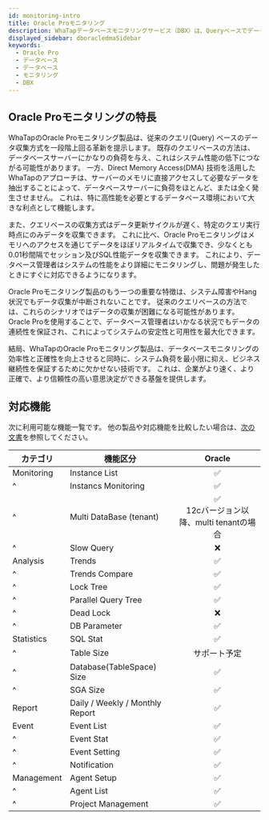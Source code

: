 ```yaml
---
id: monitoring-intro
title: Oracle Proモニタリング
description: WhaTapデータベースモニタリングサービス（DBX）は、Queryベースでデータを収集し、性能モニタリングサービスを提供します。
displayed_sidebar: dboracledmaSidebar
keywords:
  - Oracle Pro
  - データベース
  - データベース
  - モニタリング
  - DBX
---
```



<Dbintroductiondesc />

## Oracle Proモニタリングの特長

WhaTapのOracle Proモニタリング製品は、従来のクエリ(Query) ベースのデータ収集方式を一段階上回る革新を提示します。 既存のクエリベースの方法は、データベースサーバーにかなりの負荷を与え、これはシステム性能の低下につながる可能性があります。 一方、Direct Memory Access(DMA) 技術を活用したWhaTapのアプローチは、サーバーのメモリに直接アクセスして必要なデータを抽出することによって、データベースサーバーに負荷をほとんど、または全く発生させません。 これは、特に高性能を必要とするデータベース環境において大きな利点として機能します。

また、クエリベースの収集方式はデータ更新サイクルが遅く、特定のクエリ実行時点にのみデータを収集できます。 これに比べ、Oracle Proモニタリングはメモリへのアクセスを通じてデータをほぼリアルタイムで収集でき、少なくとも0.01秒間隔でセッション及びSQL性能データを収集できます。 これにより、データベース管理者はシステムの性能をより詳細にモニタリングし、問題が発生したときにすぐに対応できるようになります。

Oracle Proモニタリング製品のもう一つの重要な特徴は、システム障害やHang状況でもデータ収集が中断されないことです。 従来のクエリベースの方法では、これらのシナリオではデータの収集が困難になる可能性があります。 Oracle Proを使用することで、データベース管理者はいかなる状況でもデータの連続性を保証され、これによってシステムの安定性と可用性を最大化できます。

結局、WhaTapのOracle Proモニタリング製品は、データベースモニタリングの効率性と正確性を向上させると同時に、システム負荷を最小限に抑え、ビジネス継続性を保証するために欠かせない技術です。 これは、企業がより速く、より正確で、より信頼性の高い意思決定ができる基盤を提供します。


<Dbspecification />

## 対応機能

次に利用可能な機能一覧です。 他の製品や対応機能を比較したい場合は、[次の文書](../support-env#compare-db)を参照してください。

| カテゴリ       | 機能区分                            |                             Oracle                             |
| ---------- | ------------------------------- | :------------------------------------------------------------: |
| Monitoring | Instance List                   |                 <span class='emoji-ok'>✅</span>                |
| ^          | Instancs Monitoring             |                 <span class='emoji-ok'>✅</span>                |
| ^          | Multi DataBase (tenant)         | <span class='emoji-ok'>✅</span><br/>12cバージョン以降、multi tenantの場合 |
| ^          | Slow Query                      |                 <span class='emoji-no'>❌</span>                |
| Analysis   | Trends                          |                 <span class='emoji-ok'>✅</span>                |
| ^          | Trends Compare                  |                 <span class='emoji-ok'>✅</span>                |
| ^          | Lock Tree                       |                 <span class='emoji-ok'>✅</span>                |
| ^          | Parallel Query Tree             |                 <span class='emoji-ok'>✅</span>                |
| ^          | Dead Lock                       |                 <span class='emoji-no'>❌</span>                |
| ^          | DB Parameter                    |                 <span class='emoji-ok'>✅</span>                |
| Statistics | SQL Stat                        |                 <span class='emoji-ok'>✅</span>                |
| ^          | Table Size                      |                             サポート予定                             |
| ^          | Database(TableSpace) Size       |                 <span class='emoji-ok'>✅</span>                |
| ^          | SGA Size                        |                 <span class='emoji-ok'>✅</span>                |
| Report     | Daily / Weekly / Monthly Report |                 <span class='emoji-ok'>✅</span>                |
| Event      | Event List                      |                 <span class='emoji-ok'>✅</span>                |
| ^          | Event Stat                      |                 <span class='emoji-ok'>✅</span>                |
| ^          | Event Setting                   |                 <span class='emoji-ok'>✅</span>                |
| ^          | Notification                    |                 <span class='emoji-ok'>✅</span>                |
| Management | Agent Setup                     |                 <span class='emoji-ok'>✅</span>                |
| ^          | Agent List                      |                 <span class='emoji-ok'>✅</span>                |
| ^          | Project Management              |                 <span class='emoji-ok'>✅</span>                |
